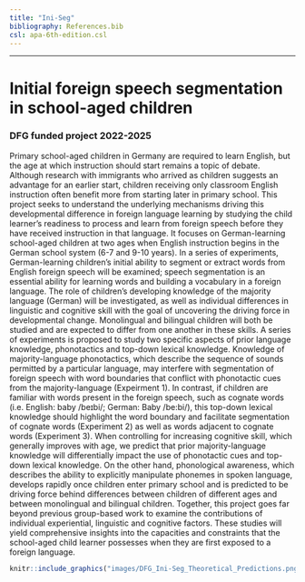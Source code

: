 ```yaml
---
title: "Ini-Seg"
bibliography: References.bib
csl: apa-6th-edition.csl
---
```


----

# Initial foreign speech segmentation in school-aged children

### DFG funded project 2022-2025

Primary school-aged children in Germany are required to learn English, but the age at which instruction should start remains a topic of debate. Although research with immigrants who arrived as children suggests an advantage for an earlier start, children receiving only classroom English instruction often benefit more from starting later in primary school. This project seeks to understand the underlying mechanisms driving this developmental difference in foreign language learning by studying the child learner’s readiness to process and learn from foreign speech before they have received instruction in that language. It focuses on German-learning school-aged children at two ages when English instruction begins in the German school system (6-7 and 9-10 years). In a series of experiments, German-learning children’s initial ability to segment or extract words from English foreign speech will be examined; speech segmentation is an essential ability for learning words and building a vocabulary in a foreign language. The role of children’s developing knowledge of the majority language (German) will be investigated, as well as individual differences in linguistic and cognitive skill with the goal of uncovering the driving force in developmental change. Monolingual and bilingual children will both be studied and are expected to differ from one another in these skills. A series of experiments is proposed to study two specific aspects of prior language knowledge, phonotactics and top-down lexical knowledge. Knowledge of majority-language phonotactics, which describe the sequence of sounds permitted by a particular language, may interfere with segmentation of foreign speech with word boundaries that conflict with phonotactic cues from the majority-language (Expeirment 1). In contrast, if children are familiar with words present in the foreign speech, such as cognate words (i.e. English: baby /beɪbi/; German: Baby /be:bi/), this top-down lexical knowledge should highlight the word boundary and facilitate segmentation of cognate words (Experiment 2) as well as words adjacent to cognate words (Experiment 3). When controlling for increasing cognitive skill, which generally improves with age, we predict that prior majority-language knowledge will differentially impact the use of phonotactic cues and top-down lexical knowledge. On the other hand, phonological awareness, which describes the ability to explicitly manipulate phonemes in spoken language, develops rapidly once children enter primary school and is predicted to be driving force behind differences between children of different ages and between monolingual and bilingual children. Together, this project goes far beyond previous group-based work to examine the contributions of individual experiential, linguistic and cognitive factors. These studies will yield comprehensive insights into the capacities and constraints that the school-aged child learner possesses when they are first exposed to a foreign language.

```r

knitr::include_graphics("images/DFG_Ini-Seg_Theoretical_Predictions.png")


```
